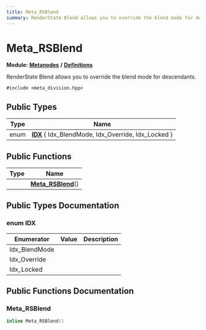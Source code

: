 ```yaml
---
title: Meta_RSBlend
summary: RenderState Blend allows you to override the blend mode for descendants. 
---
```


# Meta_RSBlend

**Module:** **[Metanodes](../../modules/metanodes/index.mdx)** **/** **[Definitions](../../modules/metanodes/definitions.mdx)**

RenderState Blend allows you to override the blend mode for descendants. 

`#include <meta_division.hpp>`

## Public Types

| Type           | Name           |
| -------------- | -------------- |
| enum| **[IDX](#enum-idx)** \{ Idx_BlendMode, Idx_Override, Idx_Locked \} |

## Public Functions

| Type           | Name           |
| -------------- | -------------- |
| | **[Meta_RSBlend](#meta-rsblend)**() |

## Public Types Documentation

### enum IDX

| Enumerator | Value | Description |
| ---------- | ----- | ----------- |
| Idx_BlendMode | |   |
| Idx_Override | |   |
| Idx_Locked | |   |

## Public Functions Documentation

### Meta_RSBlend

```cpp
inline Meta_RSBlend()
```
